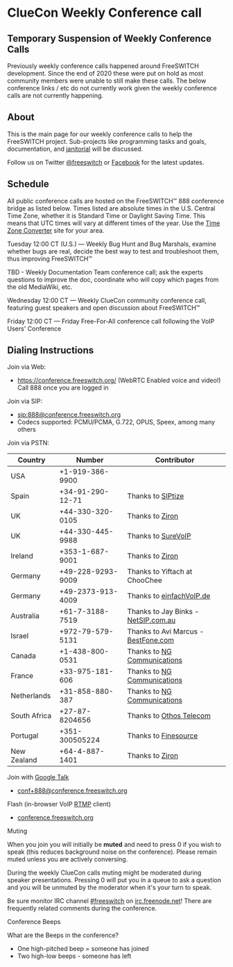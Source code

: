 
# ClueCon Weekly Conference call 

 

## **Temporary Suspension of Weekly Conference Calls**

Previously weekly conference calls happened around FreeSWITCH development. Since the end of 2020 these were put on hold as most community members were unable to still make these calls. The below conference links / etc do not currently work given the weekly conference calls are not currently happening. 

  
## About

This is the main page for our weekly conference calls to help the FreeSWITCH project. Sub-projects like programming tasks and goals, documentation, and [janitorial](Contributing-Code/Janitorial-Tasks_3965753.mdx#-freeswitch--janitorial-tasks-) will be discussed.

Follow us on Twitter [@freeswitch](https://twitter.com/freeswitch) or [Facebook](https://www.facebook.com/freeswitch) for the latest updates.

## Schedule

All public conference calls are hosted on the FreeSWITCH™ 888 conference bridge as listed below. Times listed are absolute times in the U.S. Central Time Zone, whether it is Standard Time or Daylight Saving Time. This means that UTC times will vary at different times of the year. Use the [Time Zone Converter](http://www.thetimezoneconverter.com/index.html) site for your area.

Tuesday 12:00 CT (U.S.) — Weekly Bug Hunt and Bug Marshals, examine whether bugs are real, decide the best way to test and troubleshoot them, thus improving FreeSWITCH™

TBD - Weekly Documentation Team conference call; ask the experts questions to improve the doc, coordinate who will copy which pages from the old MediaWiki, etc.

Wednesday 12:00 CT — Weekly ClueCon community conference call, featuring guest speakers and open discussion about FreeSWITCH™

Friday 12:00 CT — Friday Free-For-All conference call following the VoIP Users' Conference

## Dialing Instructions

  
Join via Web:

* <https://conference.freeswitch.org/> (WebRTC Enabled voice and video!)  
Call 888 once you are logged in

Join via SIP:

* [sip:888@conference.freeswitch.org](http://sip:888@conference.freeswitch.org/)
* Codecs supported: PCMU/PCMA, G.722, OPUS, Speex, among many others

Join via PSTN:

| Country      | Number            | Contributor                                                                  |
| ------------ | ----------------- | ---------------------------------------------------------------------------- |
| USA          | +1-919-386-9900   |                                                                              |
| Spain        | +34-91-290-12-71  | Thanks to [SIPtize](http://www.siptize.com/)                                 |
| UK           | +44-330-320-0105  | Thanks to [Ziron](http://www.ziron.com)                                      |
| UK           | +44-330-445-9988  | Thanks to [SureVoIP](https://www.surevoip.co.uk)                             |
| Ireland      | +353-1-687-9001   | Thanks to [Ziron](http://www.ziron.com/)                                     |
| Germany      | +49-228-9293-9009 | Thanks to Yiftach at ChooChee                                                |
| Germany      | +49-2373-913-4009 | Thanks to [einfachVoIP.de](http://www.einfachvoip.de/)                       |
| Australia    | +61-7-3188-7519   | Thanks to Jay Binks - [NetSIP.com.au](http://www.netsip.com.au/)             |
| Israel       | +972-79-579-5131  | Thanks to Avi Marcus - [BestFone.com](http://bestfone.com/?israel-wholesale) |
| Canada       | +1-438-800-0531   | Thanks to [NG Communications](http://www.ngcommunications.com/)              |
| France       | +33-975-181-606   | Thanks to [NG Communications](http://www.ngcommunications.com/)              |
| Netherlands  | +31-858-880-387   | Thanks to [NG Communications](http://www.ngcommunications.com/)              |
| South Africa | +27-87-8204656    | Thanks to [Othos Telecom](http://www.othos.co.za/)                           |
| Portugal     | +351-300505224    | Thanks to [Finesource](http://www.finesource.eu/en/)                         |
| New Zealand  | +64-4-887-1401    | Thanks to [Ziron](http://www.ziron.com/)                                     |

Join with [Google Talk](../Modules/mod_dingaling_6587385.mdx#faq)

* [conf+888@conference.freeswitch.org](mailto:conf+888@conference.freeswitch.org)

Flash (in-browser VoIP [RTMP](../Modules/mod_rtmp_5046427.mdx#api) client)

* [conference.freeswitch.org](http://conference.freeswitch.org/)

  
Muting

When you join you will initially be **muted** and need to press 0 if you wish to speak (this reduces background noise on the conference). Please remain muted unless you are actively conversing.

During the weekly ClueCon calls muting might be moderated during speaker presentations. Pressing 0 will put you in a queue to ask a question and you will be unmuted by the moderator when it's your turn to speak.

Be sure monitor IRC channel [#freeswitch](IRC_1970341.mdx#pb) on [irc.freenode.net](IRC_1970341.mdx#pb)! There are frequently related comments during the conference.

Conference Beeps

What are the Beeps in the conference?

* One high-pitched beep = someone has joined
* Two high-low beeps - someone has left


